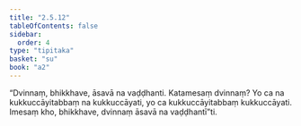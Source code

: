 ```yaml
---
title: "2.5.12"
tableOfContents: false
sidebar:
  order: 4
type: "tipitaka"
basket: "su"
book: "a2"
---
```



<DynamicBreadcrumb />

<Division number="110" book="a2" bookNo="15" page="84">

<Paragraph number="193" book="a2">
“Dvinnaṃ, bhikkhave, āsavā na vaḍḍhanti. Katamesaṃ dvinnaṃ? Yo ca na kukkuccāyitabbaṃ na kukkuccāyati, yo ca kukkuccāyitabbaṃ kukkuccāyati. Imesaṃ kho, bhikkhave, dvinnaṃ āsavā na vaḍḍhantī”ti.
</Paragraph>
</Division>